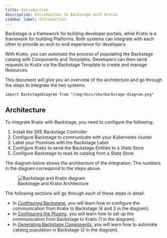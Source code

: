 ```yaml
---
title: Introduction
description: Introduction to Backstage with Kratix
sidebar_label: Introduction
---
```


Backstage is a framework for building developer portals, while Kratix is a
framework for building Platforms. Both systems can integrate with each other to
provide an end-to-end experience for developers.

With Kratix, you can automate the process of populating the Backstage catalog
with Components and Templates. Developers can then send requests to Kratix via
the Backstage Template to create and manage Resources.

This document will give you an overview of the architecture and go through the
steps to integrate the two systems.

```mdx-code-block
import BackstageDiagram from "/img/docs/ske/backstage-diagram.png"
```

## Architecture

To integrate Kratix with Backstage, you need to configure the following:

1. Install the SKE Backstage Controller
1. Configure Backstage to communicate with your Kubernetes cluster
1. Label your Promises with the Backstage Label
1. Configure Kratix to send the Backstage Entities to a State Store
1. Configure Backstage to read its catalog from a State Store

The diagram below shows the architecture of the integration. The numbers in the
diagram correspond to the steps above.

<figure className="diagram">
  <img className="large" src={BackstageDiagram} alt="Backstage and Kratix
  diagram" />

  <figcaption>Backstage and Kratix Architecture</figcaption>
</figure>

The following sections will go through each of these steps in detail.

* In [Configuring Backstage](./configuring-backstage), you will learn how to configure
  the communication from Kratix to Backstage (4 and 3 in the diagram).
* In [Configuring the Plugins](./plugins), you will learn how to set up the communication
  from Backstage to Kratix (1 in the diagram).
* In [Generating Backstage Components](./generating-backstage-components), you will learn how to automate catalog population
  in Backstage (2 in the diagram).
